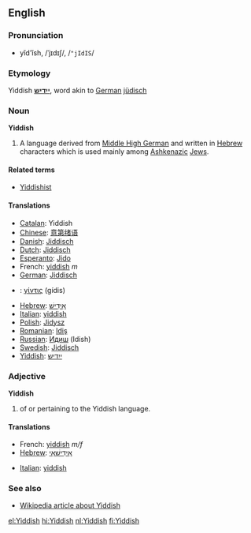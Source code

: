 ==English==

===Pronunciation===
*yĭd'ĭsh, /ˈjɪdɪʃ/, /<tt>"jIdIS</tt>/

===Etymology===
Yiddish '''[[ייִדיש]]''', word akin to [[German]] [[jüdisch]]

===Noun===
'''Yiddish'''

#A language derived from [[Middle High German]] and written in [[Hebrew]] characters which is used mainly among [[Ashkenazi|Ashkenazic]] [[Jew|Jews]].

====Related terms====
*[[Yiddishist]]

====Translations====

{{top}}
* [[w:Catalan language|Catalan]]: Yiddish
* [[w:Chinese language|Chinese]]: [[意第绪语]]
* [[w:Danish language|Danish]]: [[Jiddisch]]
* [[w:Dutch language|Dutch]]: [[Jiddisch]]
* [[w:Esperanto|Esperanto]]: [[Jido]]
* French: [[yiddish]] ''m''
* [[w:German language|German]]: [[Jiddisch]]
* {{gr}}: [[γίντις]] (g&iacute;dis)
{{mid}}
* [[w:Hebrew language|Hebrew]]: [[אידיש|אִידִישׁ]]
* [[w:Italian language|Italian]]: [[yiddish]] {{m}}
* [[w:Polish language|Polish]]: [[Jidysz]]
* [[w:Romanian language|Romanian]]: [[Idiş]]
* [[w:Russian language|Russian]]: [[Идиш]] (Idish)
* [[w:Swedish language|Swedish]]: [[Jiddisch]]
* [[w:Yiddish language|Yiddish]]: [[ייִדיש]]
{{bottom}}

===Adjective===
'''Yiddish'''

# of or pertaining to the Yiddish language.

====Translations====

{{top}}
* French: [[yiddish]] ''m/f''
* [[w:Hebrew language|Hebrew]]: [[אידישאי|אִידִישָׁאִי]]
{{mid}}
* [[w:Italian language|Italian]]: [[yiddish]] {{m}}
{{bottom}}

===See also===
{{Interwiktionary|code=yi}}
*[[w:Yiddish language|Wikipedia article about Yiddish]]
[[el:Yiddish]]
[[hi:Yiddish]]
[[nl:Yiddish]]
[[fi:Yiddish]]